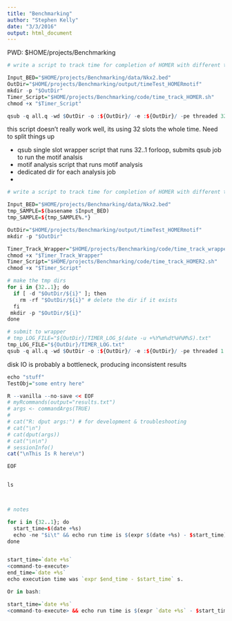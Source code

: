 ```yaml
---
title: "Benchmarking"
author: "Stephen Kelly"
date: "3/3/2016"
output: html_document
---
```

PWD: $HOME/projects/Benchmarking
```r
# write a script to track time for completion of HOMER with different thread numbers

Input_BED="$HOME/projects/Benchmarking/data/Nkx2.bed"
OutDir="$HOME/projects/Benchmarking/output/timeTest_HOMERmotif"
mkdir -p "$OutDir"
Timer_Script="$HOME/projects/Benchmarking/code/time_track_HOMER.sh"
chmod +x "$Timer_Script"

qsub -q all.q -wd $OutDir -o :${OutDir}/ -e :${OutDir}/ -pe threaded 32 "$Timer_Script" "${OutDir}" "${Input_BED}" 

```

this script doesn't really work well, its using 32 slots the whole time. Need to split things up

- qsub single slot wrapper script that runs 32..1 forloop, submits qsub job to run the motif analsis
- motif analysis script that runs motif analysis 
- dedicated dir for each analysis job
- 



```r
# write a script to track time for completion of HOMER with different thread numbers

Input_BED="$HOME/projects/Benchmarking/data/Nkx2.bed"
tmp_SAMPLE=$(basename $Input_BED)
tmp_SAMPLE=${tmp_SAMPLE%.*}

OutDir="$HOME/projects/Benchmarking/output/timeTest_HOMERmotif"
mkdir -p "$OutDir"

Timer_Track_Wrapper="$HOME/projects/Benchmarking/code/time_track_wrapper.sh"
chmod +x "$Timer_Track_Wrapper"
Timer_Script="$HOME/projects/Benchmarking/code/time_track_HOMER2.sh"
chmod +x "$Timer_Script"

# make the tmp dirs
for i in {32..1}; do
  if [ -d "$OutDir/${i}" ]; then
    rm -rf "$OutDir/${i}" # delete the dir if it exists
  fi
 mkdir -p "$OutDir/${i}"
done

# submit to wrapper 
# tmp_LOG_FILE="${OutDir}/TIMER_LOG_$(date -u +%Y%m%dt%H%M%S).txt"
tmp_LOG_FILE="${OutDir}/TIMER_LOG.txt"
qsub -q all.q -wd $OutDir -o :${OutDir}/ -e :${OutDir}/ -pe threaded 1 "$Timer_Track_Wrapper" "${OutDir}" "${Input_BED}" "$Timer_Script" "$tmp_LOG_FILE"

```

disk IO is probably a bottleneck, producing inconsistent results







```r

echo "stuff"
TestObj="some entry here"

R --vanilla --no-save << EOF
# myRcommands(output="results.txt")
# args <- commandArgs(TRUE)
# 
# cat("R: dput args:") # for development & troubleshooting
# cat("\n")
# cat(dput(args))
# cat("\n\n")
# sessionInfo()
cat("\nThis Is R here\n")

EOF


ls



# notes

for i in {32..1}; do
  start_time=$(date +%s)
  echo -ne "$i\t" && echo run time is $(expr $(date +%s) - $start_time) s
done


start_time=`date +%s`
<command-to-execute>
end_time=`date +%s`
echo execution time was `expr $end_time - $start_time` s.

Or in bash:

start_time=`date +%s`
<command-to-execute> && echo run time is $(expr `date +%s` - $start_time) s
```